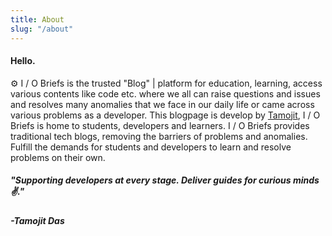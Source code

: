```yaml
---
title: About
slug: "/about"
---
```

#### Hello.

⚙ I / O Briefs is the trusted "Blog" | platform for education, learning, access various contents like code etc. where we all can raise questions and issues and resolves many anomalies that we face in our daily life or came across various problems as a developer.
This blogpage is develop by [Tamojit](https://tamojitdas.netlify.app/), I / O Briefs is home to students, developers and learners.
I / O Briefs provides traditional tech blogs, removing the barriers of problems and anomalies.
Fulfill the demands for students and developers to learn and resolve problems on their own.

##### *"Supporting developers at every stage. Deliver guides for curious minds ✌."*
##### -Tamojit Das